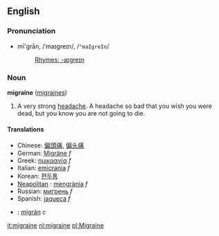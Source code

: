 ==English==
===Pronunciation===
*mī'grān, /ˈmaɪɡreɪn/, /<tt>"maIgreIn</tt>/
*:[[Rhymes:English:-aɪɡreɪn|Rhymes: -aɪɡreɪn]]

===Noun===
'''migraine''' ([[migraines]])

# A very strong [[headache]]. {{substub}}A headache so bad that you wish you were dead, but you know you are not going to die.

====Translations====
*Chinese: [[偏頭痛]], [[偏头痛]]
*German: [[Migräne]] ''f''
*Greek: [[ημικρανία]] ''f''
*Italian: [[emicrania]] ''f''
*Korean: [[편두통]]
*[[Neapolitan]] : [[mengrània]] ''f''
*Russian: [[мигрень]] ''f''
*Spanish: [[jaqueca]] ''f''
*{{sv}}: [[migrän]] ''c''

[[it:migraine]]
[[nl:migraine]]
[[pl:Migraine]]